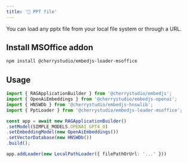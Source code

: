 ---
title: '📄 PPT file'
---

You can load any pptx file from your local file system or through a URL.

## Install MSOffice addon

```bash
npm install @cherrystudio/embedjs-loader-msoffice
```

## Usage

```ts
import { RAGApplicationBuilder } from '@cherrystudio/embedjs';
import { OpenAiEmbeddings } from '@cherrystudio/embedjs-openai';
import { HNSWDb } from '@cherrystudio/embedjs-hnswlib';
import { PptLoader } from '@cherrystudio/embedjs-loader-msoffice';

const app = await new RAGApplicationBuilder()
.setModel(SIMPLE_MODELS.OPENAI_GPT4_O)
.setEmbeddingModel(new OpenAiEmbeddings())
.setVectorDatabase(new HNSWDb())
.build();

app.addLoader(new LocalPathLoader({ filePathOrUrl: '...' }))
```
